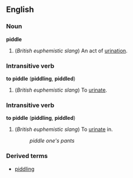==English==
===Noun===
'''piddle'''

#(''British euphemistic slang'') An act of [[urination]].

===Intransitive verb===
'''to piddle''' ('''piddling''', '''piddled''')

#(''British euphemistic slang'') To [[urinate]].

===Intransitive verb===
'''to piddle''' ('''piddling''', '''piddled''')

#(''British euphemistic slang'') To [[urinate]] in.
#:''piddle one's pants''

===Derived terms===
*[[piddling]]